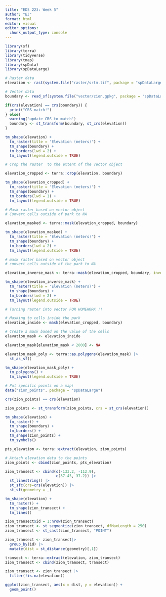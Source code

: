 ```yaml
---
title: "EDS 223: Week 5"
author: "BJ"
format: html
editor: visual
editor_options: 
  chunk_output_type: console
---
```


```r
library(sf)
library(terra)
library(tidyverse)
library(tmap)
library(spData)
library(spDataLarge)
```

```r
# Raster data
elevation <- rast(system.file("raster/srtm.tif", package = "spDataLarge"))

# Vector data
boundary <- read_sf(system.file("vector/zion.gpkg", package = "spDataLarge"))
```

```r
if(crs(elevation) == crs(boundary)) {
  print("CRS match!")
} else{
  warning("update CRS to match")
  boundary <- st_transform(boundary, st_crs(elevation))
}
```

```r
tm_shape(elevation) + 
  tm_raster(title = "Elevation (meters)") +
  tm_shape(boundary) +
  tm_borders(lwd = 2) +
  tm_layout(legend.outside = TRUE)
```

```r
# Crop the raster  to the extent of the vector object

elevation_cropped <- terra::crop(elevation, boundary)
```


```r
tm_shape(elevation_cropped) + 
  tm_raster(title = "Elevation (meters)") +
  tm_shape(boundary) +
  tm_borders(lwd = 1) +
  tm_layout(legend.outside = TRUE)
```

```r
# Mask raster based on vector object
# Convert cells outside of park to NA

elevation_masked <- terra::mask(elevation_cropped, boundary)

tm_shape(elevation_masked) + 
  tm_raster(title = "Elevation (meters)") +
  tm_shape(boundary) +
  tm_borders(lwd = 2) +
  tm_layout(legend.outside = TRUE)
```

```r
# mask raster based on vector object
# convert cells outside of the park to NA

elevation_inverse_mask <- terra::mask(elevation_cropped, boundary, inverse = TRUE)

tm_shape(elevation_inverse_mask) + 
  tm_raster(title = "Elevation (meters)") +
  tm_shape(boundary) +
  tm_borders(lwd = 2) +
  tm_layout(legend.outside = TRUE)
```

```r
# Turning raster into vector FOR HOMEWORK !!

# Masking to cells inside the park
elevation_inside <- mask(elevation_cropped, boundary)

# Create a mask based on the value of the cells
elevation_mask <- elevation_inside

elevation_mask[elevation_mask < 2000] <- NA

elevation_mask_poly <- terra::as.polygons(elevation_mask) |>
  st_as_sf()

tm_shape(elevation_mask_poly) + 
  tm_polygons() + 
  tm_layout(legend.outside = TRUE)

```


```r
# Put specific points on a map!
data("zion_points", package = "spDataLarge")

crs(zion_points) == crs(elevation)

zion_points <- st_transform(zion_points, crs = st_crs(elevation))

tm_shape(elevation) + 
  tm_raster() + 
  tm_shape(boundary) + 
  tm_borders() +
  tm_shape(zion_points) + 
  tm_symbols()

pts_elevation <- terra::extract(elevation, zion_points) 

# Attach elevation data to the points
zion_points <- cbind(zion_points, pts_elevation)
```

```r
zion_transect <- cbind(c(-133.2, -112.9), 
                       c(37.45, 37.2)) |>
  st_linestring() |>
  st_sfc(crs=crs(elevation)) |>
  st_sf(geometry = _)

tm_shape(elevation) +
  tm_raster() + 
  tm_shape(zion_transect) + 
  tm_lines()

zion_transect$id = 1:nrow(zion_transect)
zion_transect <- st_segmentize(zion_transect, dfMaxLength = 250)
zion_transect <- st_cast(zion_transect, "POINT")

zion_transect <- zion_transect|>
  group_by(id) |>
  mutate(dist = st_distance(geometry)[,1])

transect <- terra::extract(elevation, zion_transect)
zion_transect <- cbind(zion_transect, transect)

zion_transect <- zion_transect |>
  filter(!is.na(elevation))

ggplot(zion_transect, aes(x = dist, y = elevation)) +
  geom_point()
```








